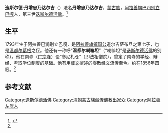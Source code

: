 '''迭斯尔德·丹增忠乃达尔吉'''（{{bd|1793年||1850年代|约1856年|}}）法名'''丹增忠乃达尔吉'''，[[蒙古族|蒙古族]]，[[阿拉善旗|阿拉善旗]][[巴润别立镇|巴润别立巴嘎]]人，第三世[[迭斯尔德活佛|迭斯尔德活佛]]。<ref name=jls>{{Cite web |url=http://news.artxun.com/pipa-846-4229570.shtml |title=贾拉森，寺主呼图克图，载 贾拉森，缘起南寺，内蒙古大学出版社，2003年 |access-date=2013-07-13 |archive-url=https://web.archive.org/web/20160803070221/http://news.artxun.com/pipa-846-4229570.shtml |archive-date=2016-08-03 |dead-url=yes }}</ref>

==生平==
1793年生于阿拉善巴润别立巴嘎，是[[阿拉善旗|阿拉善旗]][[镇国公|镇国公]]道尔吉萨布旦之第七子，也是[[达克布·罗桑图布丹嘉木苏|温都尔葛根]]之侄。他还有一称呼“'''温都尔喇嘛坦'''”（“喇嘛坦”是[[迭斯尔德活佛|迭斯尔德活佛]]的别称）。他在南寺（[[广宗寺_(阿拉善)|广宗寺]]）设“参尼札仓”（即法相僧院），奠定了南寺的学经、辩经、考取学位制度的基础。他有用[[藏文|藏文]]撰述的零散经文流传至今。约在1856年圆寂。<ref name=jls/>

==参考文献==
{{reflist}}

{{start box}}
{{s-rel|bu}}
{{s-before|[[伦都布达尔吉|伦都布达尔吉]]|（转世灵童，未坐床）}}
{{s-title|[[迭斯尔德活佛|迭斯尔德活佛]]|（坐床年份不详）—约1856年}}
{{s-after|[[迭斯尔德·阿旺丹巴达尔吉嘉木苏|迭斯尔德·阿旺丹巴达尔吉嘉木苏]]}}
{{end box}}

[[Category:迭斯尔德活佛|Category:迭斯尔德活佛]]
[[Category:清朝蒙古族藏传佛教出家众|Category:清朝蒙古族藏传佛教出家众]]
[[Category:阿拉善左旗人|Category:阿拉善左旗人]]